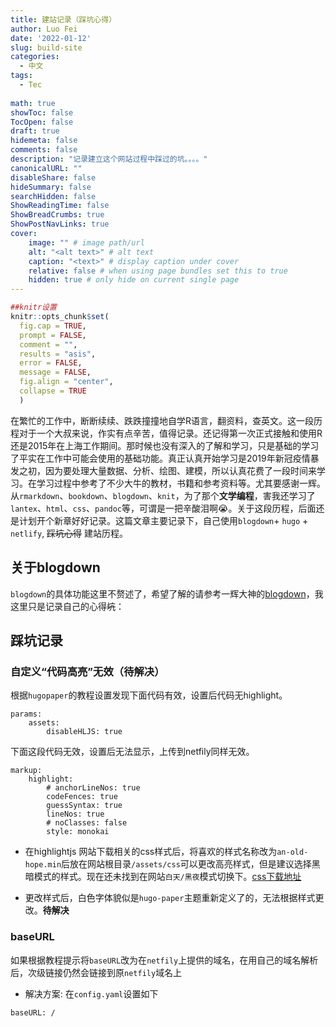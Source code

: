 ```yaml
---
title: 建站记录（踩坑心得）
author: Luo Fei
date: '2022-01-12'
slug: build-site
categories:
  - 中文
tags:
  - Tec
  
math: true
showToc: false
TocOpen: false
draft: true
hidemeta: false
comments: false
description: "记录建立这个网站过程中踩过的坑。。。。"
canonicalURL: ""
disableShare: false
hideSummary: false
searchHidden: false
ShowReadingTime: false
ShowBreadCrumbs: true
ShowPostNavLinks: true
cover:
    image: "" # image path/url
    alt: "<alt text>" # alt text
    caption: "<text>" # display caption under cover
    relative: false # when using page bundles set this to true
    hidden: true # only hide on current single page  
---
```


```r
##knitr设置
knitr::opts_chunk$set(
  fig.cap = TRUE,
  prompt = FALSE,
  comment = "",
  results = "asis",
  error = FALSE,
  message = FALSE,
  fig.align = "center",
  collapse = TRUE
  )

```

在繁忙的工作中，断断续续、跌跌撞撞地自学R语言，翻资料，查英文。这一段历程对于一个大叔来说，作实有点辛苦，值得记录。还记得第一次正式接触和使用R还是2015年在上海工作期间。那时候也没有深入的了解和学习，只是基础的学习了平实在工作中可能会使用的基础功能。真正认真开始学习是2019年新冠疫情暴发之初，因为要处理大量数据、分析、绘图、建模，所以认真花费了一段时间来学习。在学习过程中参考了不少大牛的教材，书籍和参考资料等。尤其要感谢一辉。从`rmarkdown`、`bookdown`、`blogdown`、`knit`，为了那个**文学编程**，害我还学习了`lantex`、`html`、`css`、`pandoc`等，可谓是一把辛酸泪啊😭。关于这段历程，后面还是计划开个新章好好记录。这篇文章主要记录下，自己使用`blogdown`+ `hugo` + `netlify`, ~~踩坑心得~~ 建站历程。

## 关于blogdown

`blogdown`的具体功能这里不赘述了，希望了解的请参考一辉大神的[blogdown](https://bookdown.org/yihui/blogdown/ "guild")，我这里只是记录自己的心得~~坑~~：

## 踩坑记录

### 自定义“代码高亮”无效（待解决）

根据`hugopaper`的教程设置发现下面代码有效，设置后代码无highlight。


```
params:
    assets:
        disableHLJS: true

```
下面这段代码无效，设置后无法显示，上传到netfily同样无效。

```
markup:
    highlight:
        # anchorLineNos: true
        codeFences: true
        guessSyntax: true
        lineNos: true
        # noClasses: false
        style: monokai
```
- 在highlightjs 网站下载相关的css样式后，将喜欢的样式名称改为`an-old-hope.min`后放在网站根目录`/assets/css`可以更改高亮样式，但是建议选择黑暗模式的样式。现在还未找到在网站`白天/黑夜`模式切换下。[css下载地址](https://highlightjs.org/download/)

- 更改样式后，白色字体貌似是`hugo-paper`主题重新定义了的，无法根据样式更改。**待解决**

### baseURL

如果根据教程提示将`baseURL`改为在`netfily`上提供的域名，在用自己的域名解析后，次级链接仍然会链接到原`netfily`域名上

- 解决方案: 在`config.yaml`设置如下

```
baseURL: /

```
